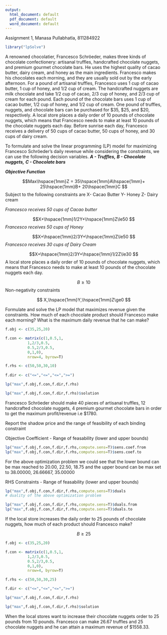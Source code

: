 ---
output:
  html_document: default
  pdf_document: default
  word_document: default
---
Assignment 1, Manasa Pullabhatla, 811284922

```{r}
library("lpSolve")
```

A renowned chocolatier, Francesco Schröeder, makes three kinds of chocolate confectionery: artisanal truffles, handcrafted chocolate nuggets, and premium gourmet chocolate bars. He uses the highest quality of cacao butter, dairy cream, and honey as the main ingredients. Francesco makes his chocolates each morning, and they are usually sold out by the early afternoon. For a pound of artisanal truffles, Francesco uses 1 cup of cacao butter, 1 cup of honey, and 1/2 cup of cream. The handcrafted nuggets are milk chocolate and take 1/2 cup of cacao, 2/3 cup of honey, and 2/3 cup of cream for each pound. Each pound of the chocolate bars uses 1 cup of cacao butter, 1/2 cup of honey, and 1/2 cup of cream. One pound of truffles, nuggets, and chocolate bars can be purchased for $35, $25, and $20, respectively. A local store places a daily order of 10 pounds of chocolate nuggets, which means that Francesco needs to make at least 10 pounds of the chocolate nuggets each day. Before sunrise each day, Francesco receives a delivery of 50 cups of cacao butter, 50 cups of honey, and 30 cups of dairy cream.

To formulate and solve the linear programming (LP) model for maximizing Francesco Schröeder's daily revenue while considering the constraints, we can use the following decision variables.\vspace{1mm}
\newline
***A - Truffles,***\vspace{1mm}
\newline
***B - Chocolate nuggets,***\vspace{1mm}
\newline
***C - Chocolate bars***\vspace{1mm}
\newline

***Objective Function***\vspace{1mm}
\newline

$$Max\hspace{1mm}Z = 35\hspace{1mm}A\hspace{1mm}+ 25\hspace{1mm}B+ 20\hspace{1mm}C $$
Subject to the following constraints are \vspace{1mm}
\newline
X- Cacao Butter\vspace{1mm}
\newline
Y- Honey\vspace{1mm}
\newline
Z- Dairy cream\vspace{1mm}
\newline

*Francesco receives 50 cups of Cacao butter*

$$X+\hspace{1mm}1/2Y+\hspace{1mm}Z\le50  $$
*Francesco receives 50 cups of Honey*

$$X+\hspace{1mm}2/3Y+\hspace{1mm}Z\le50  $$
*Francesco receives 30 cups of Dairy Cream*

$$X+\hspace{1mm}2/3Y+\hspace{1mm}1/2Z\le30  $$
A local store places a daily order of 10 pounds of chocolate nuggets, which means that Francesco needs to make at least 10 pounds of the chocolate nuggets each day.

$$B\ge10  $$
Non-negativity constraints

$$ X,\hspace{1mm}Y,\hspace{1mm}Z\ge0  $$

Formulate and solve the LP model that maximizes revenue given the constraints. How much of each chocolate product should Francesco make each morning? What is the maximum daily revenue that he can make?
```{r}
f.obj <- c(35,25,20)

f.con <- matrix(c(1,0.5,1,
          1,2/3,0.5,
          0.5,2/3,0.5,
          0,1,0),
          nrow=4, byrow=T)

f.rhs <- c(50,50,30,10)
 
f.dir <- c("<=","<=","<=",">=")

lp("max",f.obj,f.con,f.dir,f.rhs)

lp("max",f.obj,f.con,f.dir,f.rhs)$solution
```

Francesco Schröeder should make 40 pieces of artisanal truffles, 12 handcrafted chocolate nuggets, 4 premium gourmet chocolate bars in order to get the maximum profit/revenue i.e $1780.

Report the shadow price and the range of feasibility of each binding constraint

Objective Coefficient - Range of feasability (lower and upper bounds)
```{r}
lp("max",f.obj,f.con,f.dir,f.rhs,compute.sens=T)$sens.coef.from
lp("max",f.obj,f.con,f.dir,f.rhs,compute.sens=T)$sens.coef.to
```
For the above optimization problem we could see that the lower bound can be max reached to 20.00, 22.50, 18.75 and the upper bound can be max set to 38.00000, 26.66667, 35.00000

RHS Constraints - Range of feasability (lower and upper bounds)
```{r}
lp("max",f.obj,f.con,f.dir,f.rhs,compute.sens=T)$duals
# duality of the above optimization problem
```

```{r}
lp("max",f.obj,f.con,f.dir,f.rhs,compute.sens=T)$duals.from
lp("max",f.obj,f.con,f.dir,f.rhs,compute.sens=T)$duals.to
```

If the local store increases the daily order to 25 pounds of chocolate nuggets, how much of each product should Francesco make?

$$B\ge25  $$

```{r}
f.obj <- c(35,25,20)

f.con <- matrix(c(1,0.5,1,
          1,2/3,0.5,
          0.5,2/3,0.5,
          0,1,0),
          nrow=4, byrow=T)

f.rhs <- c(50,50,30,25)

f.dir <- c("<=","<=","<=",">=")

lp("max",f.obj,f.con,f.dir,f.rhs)

lp("max",f.obj,f.con,f.dir,f.rhs)$solution
```

When the local stores want to increase their chocolate nuggets order to 25 pounds from 10 pounds. Francesco can make 26.67 truffles and 25 chocolate nuggets and he can attain a maximum revenue of $1558.33.

